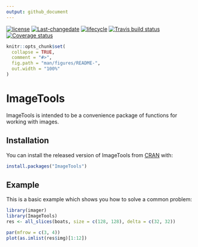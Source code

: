 ```yaml
---
output: github_document
---
```


[![license](https://img.shields.io/badge/license-MIT + file LICENSE-lightgrey.svg)](https://choosealicense.com/)
[![Last-changedate](https://img.shields.io/badge/last%20change-`r gsub('-', '--', Sys.Date())`-yellowgreen.svg)](/commits/master) 
[![lifecycle](https://img.shields.io/badge/lifecycle-experimental-orange.svg)](https://www.tidyverse.org/lifecycle/#experimental)
[![Travis build status](https://travis-ci.org/srvanderplas/ImageTools.svg?branch=master)](https://travis-ci.org/srvanderplas/ImageTools)
[![Coverage status](https://codecov.io/gh/srvanderplas/ImageTools/branch/master/graph/badge.svg)](https://codecov.io/github/srvanderplas/ImageTools?branch=master)
<!-- README.md is generated from README.Rmd. Please edit that file -->
 
```r
knitr::opts_chunk$set(
  collapse = TRUE,
  comment = "#>",
  fig.path = "man/figures/README-",
  out.width = "100%"
)
```
# ImageTools

ImageTools is intended to be a convenience package of functions for working with images. 

## Installation

You can install the released version of ImageTools from [CRAN](https://CRAN.R-project.org) with:

``` r
install.packages("ImageTools")
```

## Example

This is a basic example which shows you how to solve a common problem:

```r
library(imager)
library(ImageTools)
res <- all_slices(boats, size = c(128, 128), delta = c(32, 32))

par(mfrow = c(3, 4))
plot(as.imlist(res$img)[1:12])
```
